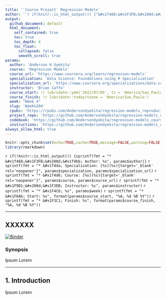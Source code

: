 ```yaml
---
title: '`Course Project` Regression Models'
author: '`r if(knitr::is_html_output()) {"&#x1f468;&#x1F3FB;&#x200d;&#x1f4bb; Anderson H Uyekita"} else {NULL}`'
output:
  github_document: default
  html_document:
    self_contained: true
    toc: true
    toc_depth: 4
    toc_float:
      collapsed: false
      smooth_scroll: true
params:
  author: 'Anderson H Uyekita'
  course: 'Regression Models'
  course_url: 'https://www.coursera.org/learn/regression-models'
  specialization: 'Data Science: Foundations using R Specialization'
  specialization_url: 'https://www.coursera.org/specializations/data-science-foundations-r'
  instructor: 'Brian Caffo'
  course_start: !r lubridate::ymd('2022/07/05', tz = 'America/Sao_Paulo')
  course_finish: !r lubridate::today(tzone = 'America/Sao_Paulo')
  week: "Week 4"
  slug: 'Week%204'
  rpubs: 'https://rpubs.com/AndersonUyekita/regression-models_reproducible-research'
  project_repo: 'https://github.com/AndersonUyekita/regression-models_course-project'
  codebook: 'https://github.com/AndersonUyekita/regression-models_course-project/blob/master/codebook.md'
  instructions: 'https://github.com/AndersonUyekita/regression-models_course-project/blob/master/instructions.md'
always_allow_html: true
---
```


```r
knitr::opts_chunk$set(echo=TRUE,cache=TRUE,message=FALSE,warning=FALSE)
library(rmarkdown)
```

`r if(!knitr::is_html_output()) {sprintf(fmt = "* &#x1f468;&#x1F3FB;&#x200d;&#x1f4bb; Author: %s", params$author)}`
`r sprintf(fmt = "* &#x1f4da; Specialization: [%s](%s){target='_blank' rel='noopener'}", params$specialization, params$specialization_url)`
`r sprintf(fmt = "* &#x1f4d6; Course: [%s](%s){target='_blank' rel='noopener'}", params$course, params$course_url)`
    `r sprintf(fmt = "* &#x1F9D1;&#x200d;&#x1F3EB; Instructor: %s", params$instructor)`
`r sprintf(fmt = "* &#x1F4C6; %s", params$week)`
    `r sprintf(fmt = "* &#x1F6A6; Start: %s", format(params$course_start, "%A, %d %B %Y"))`
    `r sprintf(fmt = "* &#x1F3C1; Finish: %s", format(params$course_finish, "%A, %d %B %Y"))`

--------------------------------------------------------------------------------

## XXXXXX

[![Binder](https://mybinder.org/badge_logo.svg)](https://mybinder.org/v2/gh/AndersonUyekita/regression-models_course-project/master?urlpath=rstudio)

### Synopsis

Ipsum Lorem

--------------------------------------------------------------------------------

## 1. Introduction

Ipsum Lorem
